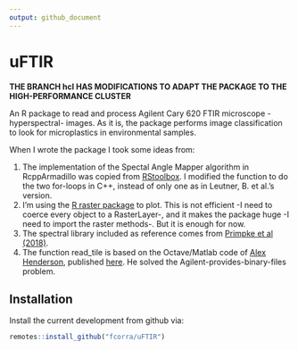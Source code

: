 ```yaml
---
output: github_document
---
```


<!-- README.md is generated from README.Rmd. Please edit that file -->

# uFTIR

**THE BRANCH hcl HAS MODIFICATIONS TO ADAPT THE PACKAGE TO THE HIGH-PERFORMANCE CLUSTER**

An R package to read and process Agilent Cary 620 FTIR microscope -hyperspectral- images. As it is, the package performs image classification to look for microplastics in environmental samples.

When I wrote the package I took some ideas from:

1.  The implementation of the Spectal Angle Mapper algorithm in RcppArmadillo was copied from [RStoolbox](https://bleutner.github.io/RStoolbox/). I modified the function to do the two for-loops in C++, instead of only one as in Leutner, B. et al.'s version.
2.  I'm using the [R raster package](https://cran.r-project.org/package=raster) to plot. This is not efficient -I need to coerce every object to a RasterLayer-, and it makes the package huge -I need to import the raster methods-. But it is enough for now.
3.  The spectral library included as reference comes from [Primpke et al (2018)](https://doi.org/10.1007/s00216-018-1156-x).
4.  The function read_tile is based on the Octave/Matlab code of [Alex Henderson](https://bitbucket.org/AlexHenderson/agilent-file-formats/src/master/), published [here](https://doi.org/10.5281/zenodo.399238). He solved the Agilent-provides-binary-files problem.

## Installation

Install the current development from github via:
``` r
remotes::install_github("fcorra/uFTIR")
```

